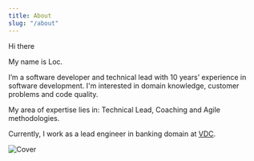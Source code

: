 ```yaml
---
title: About
slug: "/about"
---
```


Hi there

My name is Loc.

I’m a software developer and technical lead with 10 years’ experience in software development.
I'm interested in domain knowledge, customer problems and code quality.

My area of expertise lies in: Technical Lead, Coaching and Agile methodologies.

Currently, I work as a lead engineer in banking domain at [VDC](https://www.linkedin.com/company/teamvdcvietnam/).

![Cover](./cover.jpg)
